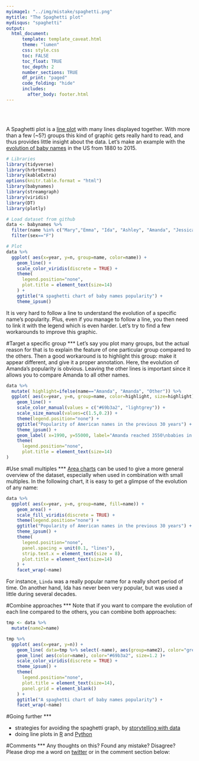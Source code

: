 ```yaml
---
myimage1: "../img/mistake/spaghetti.png"
mytitle: "The Spaghetti plot"
mydisqus: "spaghetti"
output:
  html_document:
      template: template_caveat.html
      theme: "lumen"
      css: style.css
      toc: FALSE
      toc_float: TRUE
      toc_depth: 2
      number_sections: TRUE
      df_print: "paged"
      code_folding: "hide"
      includes: 
        after_body: footer.html
---
```


<br><br>
<div class="mycontent">

A Spaghetti plot is a [line plot](https://www.data-to-viz.com/graph/line.html) with many lines displayed together. With more than a few (~5?) groups this kind of graphic gets really hard to read, and thus provides little insight about the data. Let's make an example with the [evolution of baby names](http://www.data-to-viz.com/story/OneCatSevOrderedNum.html) in the US from 1880 to 2015.

```r
# Libraries
library(tidyverse)
library(hrbrthemes)
library(kableExtra)
options(knitr.table.format = "html")
library(babynames)
library(streamgraph)
library(viridis)
library(DT)
library(plotly)

# Load dataset from github
data <- babynames %>% 
  filter(name %in% c("Mary","Emma", "Ida", "Ashley", "Amanda", "Jessica",    "Patricia", "Linda", "Deborah",   "Dorothy", "Betty", "Helen")) %>%
  filter(sex=="F")

# Plot
data %>%
  ggplot( aes(x=year, y=n, group=name, color=name)) +
    geom_line() +
    scale_color_viridis(discrete = TRUE) +
    theme(
      legend.position="none",
      plot.title = element_text(size=14)
    ) +
    ggtitle("A spaghetti chart of baby names popularity") +
    theme_ipsum()
```

It is very hard to follow a line to understand the evolution of a specific name's popularity. Plus, even if you manage to follow a line, you then need to link it with the legend which is even harder. Let's try to find a few workarounds to improve this graphic.



#Target a specific group
***
Let’s say you plot many groups, but the actual reason for that is to explain the feature of one particular group compared to the others. Then a good workaround is to highlight this group: make it appear different, and give it a proper annotation. Here, the evolution of Amanda's popularity is obvious. Leaving the other lines is important since it allows you to compare Amanda to all other names.

```r
data %>%
  mutate( highlight=ifelse(name=="Amanda", "Amanda", "Other")) %>%
  ggplot( aes(x=year, y=n, group=name, color=highlight, size=highlight)) +
    geom_line() +
    scale_color_manual(values = c("#69b3a2", "lightgrey")) +
    scale_size_manual(values=c(1.5,0.2)) +
    theme(legend.position="none") +
    ggtitle("Popularity of American names in the previous 30 years") +
    theme_ipsum() +
    geom_label( x=1990, y=55000, label="Amanda reached 3550\nbabies in 1970", size=4, color="#69b3a2") +
    theme(
      legend.position="none",
      plot.title = element_text(size=14)
)
```



#Use small multiples
***
[Area charts](https://www.data-to-viz.com/graph/area.html) can be used to give a more general overview of the dataset, especially when used in combination with small multiples. In the following chart, it is easy to get a glimpse of the evolution of any name:
```r
data %>%
  ggplot( aes(x=year, y=n, group=name, fill=name)) +
    geom_area() +
    scale_fill_viridis(discrete = TRUE) +
    theme(legend.position="none") +
    ggtitle("Popularity of American names in the previous 30 years") +
    theme_ipsum() +
    theme(
      legend.position="none",
      panel.spacing = unit(0.1, "lines"),
      strip.text.x = element_text(size = 8),
      plot.title = element_text(size=14)
    ) +
    facet_wrap(~name)
```
For instance, `Linda` was a really popular name for a really short period of time. On another hand, Ida has never been very popular, but was used a little during several decades.



#Combine approaches
***
Note that if you want to compare the evolution of each line compared to the others, you can combine both approaches:
```r
tmp <- data %>%
  mutate(name2=name)

tmp %>%
  ggplot( aes(x=year, y=n)) +
    geom_line( data=tmp %>% select(-name), aes(group=name2), color="grey", size=0.5, alpha=0.5) +
    geom_line( aes(color=name), color="#69b3a2", size=1.2 )+
    scale_color_viridis(discrete = TRUE) +
    theme_ipsum() +
    theme(
      legend.position="none",
      plot.title = element_text(size=14),
      panel.grid = element_blank()
    ) +
    ggtitle("A spaghetti chart of baby names popularity") +
    facet_wrap(~name)

```


#Going further
***

- strategies for avoiding the spaghetti graph, by [storytelling with data](http://www.storytellingwithdata.com/blog/2013/03/avoiding-spaghetti-graph)
- doing line plots in [R](https://www.r-graph-gallery.com/line-plot/) and [Python](https://python-graph-gallery.com/line-chart/)


#Comments
***
Any thoughts on this? Found any mistake? Disagree? Please drop me a word on [twitter](https://twitter.com/R_Graph_Gallery) or in the comment section below:
<br>



</div>









